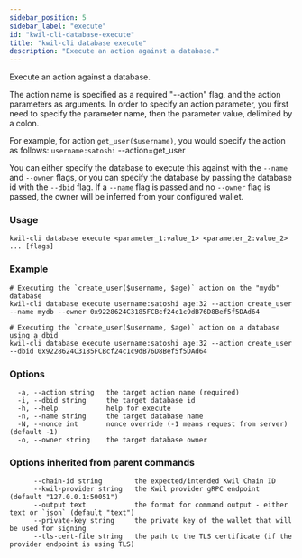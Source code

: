 ```yaml
---
sidebar_position: 5
sidebar_label: "execute"
id: "kwil-cli-database-execute"
title: "kwil-cli database execute"
description: "Execute an action against a database."
---
```


Execute an action against a database.

The action name is specified as a required "--action" flag, and the action parameters as arguments.
In order to specify an action parameter, you first need to specify the parameter name, then the parameter value, delimited by a colon.

For example, for action `get_user($username)`, you would specify the action as follows:
`username:satoshi` --action=get_user

You can either specify the database to execute this against with the `--name` and `--owner` 
flags, or you can specify the database by passing the database id with the `--dbid` flag.  If a `--name`
flag is passed and no `--owner` flag is passed, the owner will be inferred from your configured wallet.

### Usage

```
kwil-cli database execute <parameter_1:value_1> <parameter_2:value_2> ... [flags]
```

### Example

```
# Executing the `create_user($username, $age)` action on the "mydb" database
kwil-cli database execute username:satoshi age:32 --action create_user --name mydb --owner 0x9228624C3185FCBcf24c1c9dB76D8Bef5f5DAd64

# Executing the `create_user($username, $age)` action on a database using a dbid
kwil-cli database execute username:satoshi age:32 --action create_user --dbid 0x9228624C3185FCBcf24c1c9dB76D8Bef5f5DAd64
```

### Options

```
  -a, --action string   the target action name (required)
  -i, --dbid string     the target database id
  -h, --help            help for execute
  -n, --name string     the target database name
  -N, --nonce int       nonce override (-1 means request from server) (default -1)
  -o, --owner string    the target database owner
```

### Options inherited from parent commands

```
      --chain-id string        the expected/intended Kwil Chain ID
      --kwil-provider string   the Kwil provider gRPC endpoint (default "127.0.0.1:50051")
      --output text            the format for command output - either text or `json` (default "text")
      --private-key string     the private key of the wallet that will be used for signing
      --tls-cert-file string   the path to the TLS certificate (if the provider endpoint is using TLS)
```

